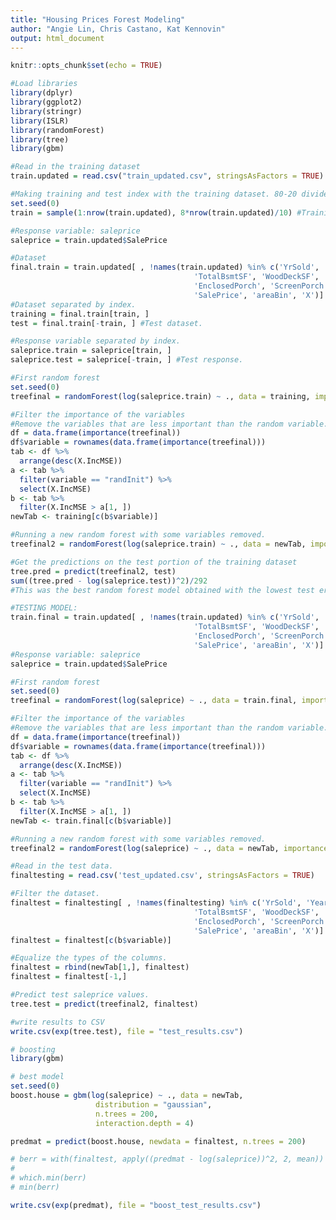```yaml
---
title: "Housing Prices Forest Modeling"
author: "Angie Lin, Chris Castano, Kat Kennovin"
output: html_document
---
```


```r
knitr::opts_chunk$set(echo = TRUE)
```

```r
#Load libraries
library(dplyr)
library(ggplot2)
library(stringr)
library(ISLR)
library(randomForest)
library(tree)
library(gbm)
```

```r
#Read in the training dataset
train.updated = read.csv("train_updated.csv", stringsAsFactors = TRUE)
```

```r
#Making training and test index with the training dataset. 80-20 divide.
set.seed(0)
train = sample(1:nrow(train.updated), 8*nrow(train.updated)/10) #Training indices.

#Response variable: saleprice
saleprice = train.updated$SalePrice
```

```r
#Dataset
final.train = train.updated[ , !names(train.updated) %in% c('YrSold', 'YearRemodAdd', 
                                         'TotalBsmtSF', 'WoodDeckSF', 'OpenPorchSF',
                                         'EnclosedPorch', 'ScreenPorch', 'GarageArea', 
                                         'SalePrice', 'areaBin', 'X')]
#Dataset separated by index.
training = final.train[train, ]
test = final.train[-train, ] #Test dataset.

#Response variable separated by index.
saleprice.train = saleprice[train, ]
saleprice.test = saleprice[-train, ] #Test response.
```

```r
#First random forest
set.seed(0)
treefinal = randomForest(log(saleprice.train) ~ ., data = training, importance = TRUE)

#Filter the importance of the variables
#Remove the variables that are less important than the random variable. 
df = data.frame(importance(treefinal))
df$variable = rownames(data.frame(importance(treefinal)))
tab <- df %>%
  arrange(desc(X.IncMSE))
a <- tab %>%
  filter(variable == "randInit") %>%
  select(X.IncMSE)
b <- tab %>%
  filter(X.IncMSE > a[1, ])
newTab <- training[c(b$variable)]

#Running a new random forest with some variables removed.
treefinal2 = randomForest(log(saleprice.train) ~ ., data = newTab, importance = TRUE)
```

```r
#Get the predictions on the test portion of the training dataset 
tree.pred = predict(treefinal2, test)
sum((tree.pred - log(saleprice.test))^2)/292
#This was the best random forest model obtained with the lowest test error. So will will use this model on the whole training set and then predict on the test set. 
```

```r
#TESTING MODEL:
train.final = train.updated[ , !names(train.updated) %in% c('YrSold', 'YearRemodAdd', 
                                         'TotalBsmtSF', 'WoodDeckSF', 'OpenPorchSF',
                                         'EnclosedPorch', 'ScreenPorch', 'GarageArea', 
                                         'SalePrice', 'areaBin', 'X')]
#Response variable: saleprice
saleprice = train.updated$SalePrice
```

```r
#First random forest
set.seed(0)
treefinal = randomForest(log(saleprice) ~ ., data = train.final, importance = TRUE)

#Filter the importance of the variables
#Remove the variables that are less important than the random variable. 
df = data.frame(importance(treefinal))
df$variable = rownames(data.frame(importance(treefinal)))
tab <- df %>%
  arrange(desc(X.IncMSE))
a <- tab %>%
  filter(variable == "randInit") %>%
  select(X.IncMSE)
b <- tab %>%
  filter(X.IncMSE > a[1, ])
newTab <- train.final[c(b$variable)]

#Running a new random forest with some variables removed.
treefinal2 = randomForest(log(saleprice) ~ ., data = newTab, importance = TRUE)
```

```r
#Read in the test data.
finaltesting = read.csv('test_updated.csv', stringsAsFactors = TRUE)

#Filter the dataset. 
finaltest = finaltesting[ , !names(finaltesting) %in% c('YrSold', 'YearRemodAdd', 
                                         'TotalBsmtSF', 'WoodDeckSF', 'OpenPorchSF',
                                         'EnclosedPorch', 'ScreenPorch', 'GarageArea', 
                                         'SalePrice', 'areaBin', 'X')]
finaltest = finaltest[c(b$variable)]

#Equalize the types of the columns.  
finaltest = rbind(newTab[1,], finaltest)
finaltest = finaltest[-1,]

#Predict test saleprice values. 
tree.test = predict(treefinal2, finaltest)

#write results to CSV
write.csv(exp(tree.test), file = "test_results.csv")
```

```r
# boosting
library(gbm)

# best model
set.seed(0)
boost.house = gbm(log(saleprice) ~ ., data = newTab,
                   distribution = "gaussian",
                   n.trees = 200,
                   interaction.depth = 4)

predmat = predict(boost.house, newdata = finaltest, n.trees = 200)

# berr = with(finaltest, apply((predmat - log(saleprice))^2, 2, mean))
# 
# which.min(berr)
# min(berr)

write.csv(exp(predmat), file = "boost_test_results.csv")

```







